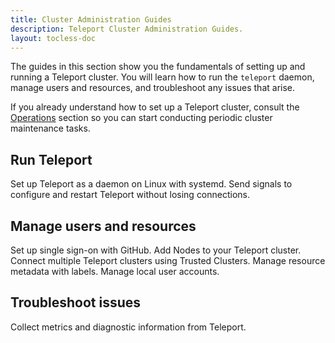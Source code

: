 ```yaml
---
title: Cluster Administration Guides
description: Teleport Cluster Administration Guides.
layout: tocless-doc
---
```


The guides in this section show you the fundamentals of setting up and running a
Teleport cluster. You will learn how to run the `teleport` daemon, manage users
and resources, and troubleshoot any issues that arise.

If you already understand how to set up a Teleport cluster, consult the
[Operations](./operations.mdx) section so you can start conducting periodic
cluster maintenance tasks.

## Run Teleport

<TileSet>
  <Tile href="./admin/daemon.mdx" title="Teleport Daemon" icon="wrench">
    Set up Teleport as a daemon on Linux with systemd.
  </Tile>
  <Tile href="./admin/graceful-restarts.mdx" title="Signals and Graceful Restarts" icon="wrench">
    Send signals to configure and restart Teleport without losing connections.
  </Tile>
</TileSet>

## Manage users and resources

<TileSet>
  <Tile href="./admin/github-sso.mdx" title="GitHub SSO" icon="wrench">
    Set up single sign-on with GitHub.
  </Tile>
  <Tile href="./admin/adding-nodes.mdx" title="Adding Nodes" icon="wrench">
    Add Nodes to your Teleport cluster.
  </Tile>
  <Tile href="./admin/trustedclusters.mdx" title="Trusted Clusters" icon="wrench">
    Connect multiple Teleport clusters using Trusted Clusters.
  </Tile>
  <Tile href="./admin/labels.mdx" title="Labels" icon="wrench">
    Manage resource metadata with labels.
  </Tile>
  <Tile href="./admin/users.mdx" title="Local Users" icon="wrench">
    Manage local user accounts.
  </Tile>
</TileSet>

## Troubleshoot issues

<TileSet>
  <Tile href="./admin/troubleshooting.mdx" title="Troubleshooting" icon="wrench">
    Collect metrics and diagnostic information from Teleport.
  </Tile>
</TileSet>


